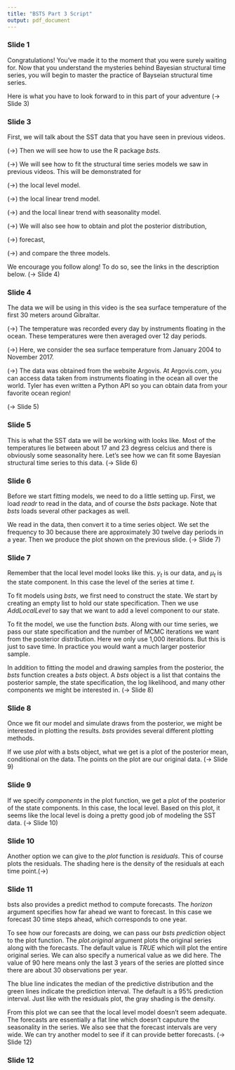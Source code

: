 ```yaml
---
title: "BSTS Part 3 Script"
output: pdf_document
---
```


### Slide 1

Congratulations! You've made it to the moment that you were surely waiting for. Now that you understand the mysteries behind Bayesian structural time series, you will begin to master the practice of Bayseian structural time series.

Here is what you have to look forward to in this part of your adventure (-> Slide 3)

### Slide 3

First, we will talk about the SST data that you have seen in previous videos.

(->) Then we will see how to use the R package *bsts*.

(->) We will see how to fit the structural time series models we saw in previous videos. This will be demonstrated for

(->) the local level model.

(->) the local linear trend model.

(->) and the local linear trend with seasonality model.


(->) We will also see how to obtain and plot the posterior distribution,

(->) forecast,

(->) and compare the three models.

We encourage you follow along! To do so, see the links in the description below. (-> Slide 4)

### Slide 4

The data we will be using in this video is the sea surface temperature of the first 30 meters around Gibraltar.

(->) The temperature was recorded every day by instruments floating in the ocean. These temperatures were then averaged over 12 day periods.

(->) Here, we consider the sea surface temperature from January 2004 to November 2017.

(->) The data was obtained from the website Argovis. At Argovis.com, you can access data taken from instruments floating in the ocean all over the world. Tyler has even written a Python API so you can obtain data from your favorite ocean region!

(-> Slide 5)

### Slide 5

This is what the SST data we will be working with looks like. Most of the temperatures lie between about 17 and 23 degress celcius and there is obviously some seasonality here. Let's see how we can fit some Bayesian structural time series to this data. (-> Slide 6)

### Slide 6

Before we start fitting models, we need to do a little setting up. First, we load *readr* to read in the data, and of course the *bsts* package. Note that *bsts* loads several other packages as well.

We read in the data, then convert it to a time series object. We set the frequency to 30 because there are approximately 30 twelve day periods in a year. Then we produce the plot shown on the previous slide. (-> Slide 7)


### Slide 7

Remember that the local level model looks like this. $y_t$ is our data, and $\mu_t$ is the state component. In this case the level of the series at time $t$.

To fit models using *bsts*, we first need to construct the state. We start by creating an empty list to hold our state specification. Then we use *AddLocalLevel* to say that we want to add a level component to our state.

To fit the model, we use the function *bsts*. Along with our time series, we pass our state specification and the number of MCMC iterations we want from the posterior distribution. Here we only use 1,000 iterations. But this is just to save time. In practice you would want a much larger posterior sample.

In addition to fitting the model and drawing samples from the posterior, the *bsts* function creates a *bsts* object. A *bsts* object is a list that contains the posterior sample, the state specification, the log likelihood, and many other components we might be interested in.
(-> Slide 8)

### Slide 8

Once we fit our model and simulate draws from the posterior, we might be interested in plotting the results. *bsts* provides several different plotting methods. 

If we use *plot* with a bsts object, what we get is a plot of the posterior mean, conditional on the data. The points on the plot are our original data.
(-> Slide 9)

### Slide 9

If we specify *components* in the plot function, we get a plot of the posterior of the state components. In this case, the local level. Based on this plot, it seems like the local level is doing a pretty good job of modeling the SST data. (-> Slide 10)

### Slide 10

Another option we can give to the *plot* function is *residuals*. This of course plots the residuals. The shading here is the density of the residuals at each time point.(->)


### Slide 11

bsts also provides a predict method to compute forecasts. The *horizon* argument specifies how far ahead we want to forecast. In this case we forecast 30 time steps ahead, which corresponds to one year.

To see how our forecasts are doing, we can pass our *bsts prediction* object to the plot function. The *plot.original* argument plots the original series along with the forecasts. The default value is *TRUE* which will plot the entire original series. We can also specify a numerical value as we did here. The value of 90 here means only the last 3 years of the series are plotted since there are about 30 observations per year.

The blue line indicates the median of the predictive distribution and the green lines indicate the prediction interval. The default is a 95% prediction interval. Just like with the residuals plot, the gray shading is the density.

From this plot we can see that the local level model doesn't seem adequate. The forecasts are essentially a flat line which doesn't caputure the seasonality in the series. We also see that the forecast intervals are very wide. We can try another model to see if it can provide better forecasts. (-> Slide 12)

### Slide 12







